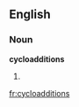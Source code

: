==English==

===Noun===
'''cycloadditions'''

# {{plural of|[[cycloaddition]]}}

[[fr:cycloadditions]]